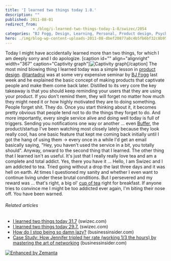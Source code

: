 ```yaml
---
title: 'I learned two things today 1.8.'
description: ""
published: 2011-08-01
redirect_from: 
            - /blog/i-learned-two-things-today-1-8/swizec/2054
categories: "BJ Fogg, Design, Learning, Personal, Product design, Psychology, Tea, Twitter"
hero: ./img/blog-wp-content-uploads-2011-08-dbef20877a0c4b5fb6bf32c8b95fdb1e_73.jpg
---
```


Today I might have accidentally learned more than two things, for which I am deeply sorry and I do apologize. \[caption id="" align="alignright" width="367" caption="Captivity graph"]![](./img/blog-wp-content-uploads-2011-08-dbef20877a0c4b5fb6bf32c8b95fdb1e_73.jpg "Captivity graph")\[/caption] The most mind blowing thing I learned today was a simple lesson in [product design](http://en.wikipedia.org/wiki/Product_design "Product design"). [@tantadruj](https://twitter.com/#!/tantadruj) was at some very expensive seminar by [BJ Fogg](http://www.bjfogg.com/ "BJ Fogg") last week and he explained the basic concept of making products that captivate people and make them come back later. Distilled to its very core the key takeaway is that you should keep reminding your users that they are using your product. If you don't remind them, they will forget no matter how much they might need it or how highly motivated they are to doing something. People forget shit. They do. Once you start thinking about it, it becomes pretty obvious that people tend not to do the things they forget to do. And more importantly, every single service alive and doing well today is full of triggers. Sending you notifications one way or another ... even [Buffer](http://bufferapp.com/), the product/startup I've been watching most closely lately because they look really cool, has one basic feature that kept me coming back initially until I got the hang of using them -> every once in a while I'd get an email basically saying, "Hey, you haven't used the service in a bit, you totally should". Anyway, onward to the second thing that I learned. The other thing that I learned isn't as useful. It's just that I really really love tea and am a complete and total addict. Yes, there you have it ... Hello, I am Swizec and I am addicted to tea. Tried going without a drop the last three days and it was hell on earth. At times I questioned my sanity and whether I even want to continue living under these brutal conditions. But I persevered and my reward was ... that's right, a big ol' [cup of tea](http://en.wikipedia.org/wiki/Tea "Tea") right for breakfast. If anyone tries to convince me I might be too addicted ever again, I'm biting their nose off. You have been warned.

###### Related articles

-   [I learned two things today 31.7](http://swizec.com/blog/i-learned-two-things-today-31-7/swizec/2040) (swizec.com)
-   [I learned two things today 29.7.](http://swizec.com/blog/i-learned-two-things-today-29-7/swizec/2022) (swizec.com)
-   [How do I stop being so damn lazy?](http://www.businessinsider.com/how-do-i-stop-being-so-damn-lazy-2011-7) (businessinsider.com)
-   [Case Study: How Jennifer tripled her rate (working 1/3 the hours) by mastering the art of networking](http://www.businessinsider.com/case-study-how-jennifer-tripled-her-rate-working-13-the-hours-by-mastering-the-art-of-networking-2011-6) (businessinsider.com)

[![Enhanced by Zemanta](http://img.zemanta.com/zemified_e.png?x-id=fe6de0b4-b119-4528-bdec-f6106c75c30e)](http://www.zemanta.com/ "Enhanced by Zemanta")
